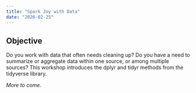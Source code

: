 ```yaml
---
title: "Spark Joy with Data"
date: "2020-02-25"
---
```


## Objective

Do you work with data that often needs cleaning up? Do you have a need to summarize or aggregate data within one source, or among multiple sources? This workshop introduces the dplyr and tidyr methods from the tidyverse library. 

*More to come.*
